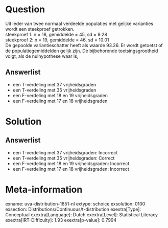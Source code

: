 Question
========

Uit ieder van twee normaal verdeelde populaties met gelijke varianties
wordt een steekproef getrokken.\
steekproef 1: n = 18, gemiddelde = 45, sd = 9.28\
steekproef 2: n = 19, gemiddelde = 46, sd = 10.01\
De gepoolde variantieschatter heeft als waarde 93.36. Er wordt getoetst
of de populatiegemiddelden gelijk zijn. De bijbehorende
toetsingsgrootheid volgt, als de nulhypothese waar is,

Answerlist
----------

* een T-verdeling met 37 vrijheidsgraden
* een T-verdeling met 35 vrijheidsgraden
* een F-verdeling met 18 en 19 vrijheidsgraden
* een F-verdeling met 17 en 18 vrijheidsgraden

Solution
========

Answerlist
----------

* een T-verdeling met 37 vrijheidsgraden: Incorrect
* een T-verdeling met 35 vrijheidsgraden: Correct
* een F-verdeling met 18 en 19 vrijheidsgraden: Incorrect
* een F-verdeling met 17 en 18 vrijheidsgraden: Incorrect

Meta-information
================
exname: uva-distribution-1851-nl
extype: schoice
exsolution: 0100
exsection: Distributions/Continuous/t-distribution
exextra[Type]: Conceptual
exextra[Language]: Dutch
exextra[Level]: Statistical Literacy
exextra[IRT-Difficulty]: 1.93
exextra[p-value]: 0.7994
